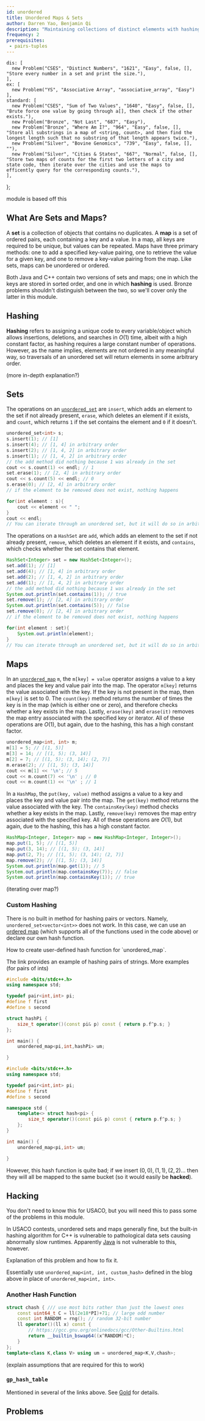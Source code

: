 ```yaml
---
id: unordered
title: Unordered Maps & Sets
author: Darren Yao, Benjamin Qi
description: "Maintaining collections of distinct elements with hashing."
frequency: 2
prerequisites:
 - pairs-tuples
---
```



    dis: [
      new Problem("CSES", "Distinct Numbers", "1621", "Easy", false, [], "Store every number in a set and print the size."),
    ],
    ex: [
      new Problem("YS", "Associative Array", "associative_array", "Easy")
    ],
    standard: [
      new Problem("CSES", "Sum of Two Values", "1640", "Easy", false, [], "Brute force one value by going through a[], then check if the other exists."),
      new Problem("Bronze", "Not Last", "687", "Easy"),
      new Problem("Bronze", "Where Am I?", "964", "Easy", false, [], "Store all substrings in a map of <string, count>, and then find the longest length such that no substring of that length appears twice."),
      new Problem("Silver", "Bovine Genomics", "739", "Easy", false, [], ""),
      new Problem("Silver", "Cities & States", "667", "Normal", false, [], "Store two maps of counts for the first two letters of a city and state code, then iterate over the cities and use the maps to efficently query for the corresponding counts."),
    ],
};

<Resources>
  <Resource source="IUSACO" title="4.3 - Sets & Maps">module is based off this</Resource>
</Resources>

## What Are Sets and Maps?

A **set** is a collection of objects that contains no duplicates. A **map** is a set of ordered pairs, each containing a key and a value. In a map, all keys are required to be unique, but values can be repeated. Maps have three primary methods: one to add a specified key-value pairing, one to retrieve the value for a given key, and one to remove a key-value pairing from the map. Like sets, maps can be unordered or ordered.

Both Java and C++ contain two versions of sets and maps; one in which the keys are stored in sorted order, and one in which **hashing** is used. Bronze problems shouldn't distinguish between the two, so we'll cover only the latter in this module.

## Hashing

**Hashing** refers to assigning a unique code to every variable/object which allows insertions, deletions, and searches in $O(1)$ time, albeit with a high constant factor, as hashing requires a large constant number of operations. However, as the name implies, elements are not ordered in any meaningful way, so traversals of an unordered set will return elements in some arbitrary order. 

(more in-depth explanation?)

<IncompleteSection />

## Sets

<Problems problems={problems.dis} />

<LanguageSection>

<CPPSection>

The operations on an [`unordered_set`](http://www.cplusplus.com/reference/unordered_set/unordered_set/) are `insert`, which adds an element to the set if not already present, `erase`, which deletes an element if it exists, and `count`, which returns `1` if the set contains the element and `0` if it doesn't.

```cpp
unordered_set<int> s;
s.insert(1); // [1]
s.insert(4); // [1, 4] in arbitrary order
s.insert(2); // [1, 4, 2] in arbitrary order
s.insert(1); // [1, 4, 2] in arbitrary order
// the add method did nothing because 1 was already in the set
cout << s.count(1) << endl; // 1
set.erase(1); // [2, 4] in arbitrary order
cout << s.count(5) << endl; // 0
s.erase(0); // [2, 4] in arbitrary order
// if the element to be removed does not exist, nothing happens

for(int element : s){
    cout << element << " ";
}
cout << endl;
// You can iterate through an unordered set, but it will do so in arbitrary order
```

</CPPSection>

<JavaSection>

The operations on a `HashSet` are `add`, which adds an element to the set if not already present, `remove`, which deletes an element if it exists, and `contains`, which checks whether the set contains that element.

```java
HashSet<Integer> set = new HashSet<Integer>();
set.add(1); // [1]
set.add(4); // [1, 4] in arbitrary order
set.add(2); // [1, 4, 2] in arbitrary order
set.add(1); // [1, 4, 2] in arbitrary order
// the add method did nothing because 1 was already in the set
System.out.println(set.contains(1)); // true
set.remove(1); // [2, 4] in arbitrary order
System.out.println(set.contains(5)); // false
set.remove(0); // [2, 4] in arbitrary order
// if the element to be removed does not exist, nothing happens

for(int element : set){
	System.out.println(element);
}
// You can iterate through an unordered set, but it will do so in arbitrary order
```

</JavaSection>

</LanguageSection>

## Maps

<Problems problems={problems.ex} />

<LanguageSection>

<CPPSection>

In an [`unordered_map`](http://www.cplusplus.com/reference/unordered_map/unordered_map/) `m`, the `m[key] = value` operator assigns a value to a key and places the key and value pair into the map. The operator `m[key]` returns the value associated with the key. If the key is not present in the map, then `m[key]` is set to 0. The `count(key)` method returns the number of times the key is in the map (which is either one or zero), and therefore checks whether a key exists in the map. Lastly, `erase(key)` and `erase(it)` removes the map entry associated with the specified key or iterator. All of these operations are $O(1)$, but again, due to the hashing, this has a high constant factor.

```cpp
unordered_map<int, int> m;
m[1] = 5; // [(1, 5)]
m[3] = 14; // [(1, 5); (3, 14)]
m[2] = 7; // [(1, 5); (3, 14); (2, 7)]
m.erase(2); // [(1, 5); (3, 14)]
cout << m[1] << '\n'; // 5
cout << m.count(7) << '\n' ; // 0
cout << m.count(1) << '\n' ; // 1
```

</CPPSection>

<JavaSection>

In a `HashMap`, the `put(key, value)` method assigns a value to a key and places the key and value pair into the map. The `get(key)` method returns the value associated with the key. The `containsKey(key)` method checks whether a key exists in the map. Lastly, `remove(key)` removes the map entry associated with the specified key. All of these operations are $O(1)$, but again, due to the hashing, this has a high constant factor.

```java
HashMap<Integer, Integer> map = new HashMap<Integer, Integer>();
map.put(1, 5); // [(1, 5)]
map.put(3, 14); // [(1, 5); (3, 14)]
map.put(2, 7); // [(1, 5); (3, 14); (2, 7)]
map.remove(2); // [(1, 5); (3, 14)]
System.out.println(map.get(1)); // 5
System.out.println(map.containsKey(7)); // false
System.out.println(map.containsKey(1)); // true
```

</JavaSection>

</LanguageSection>

(iterating over map?)

### Custom Hashing

There is no built in method for hashing pairs or vectors. Namely, `unordered_set<vector<int>>` does not work. In this case, we can use an [ordered map](../silver/intro-ordered) (which supports all of the functions used in the code above) or declare our own hash function.

<LanguageSection>

<CPPSection>

<Resources>
  <Resource source="Mark Nelson" title="Hash Functions for C++ Unordered Containers" url="https://marknelson.us/posts/2011/09/03/hash-functions-for-c-unordered-containers.html" starred>How to create user-defined hash function for `unordered_map`.</Resource>
</Resources>

The link provides an example of hashing pairs of strings. More examples (for pairs of ints)

```cpp
#include <bits/stdc++.h>
using namespace std;

typedef pair<int,int> pi;
#define f first
#define s second

struct hashPi {
	size_t operator()(const pi& p) const { return p.f^p.s; }
};

int main() {
	unordered_map<pi,int,hashPi> um;

}
```

```cpp
#include <bits/stdc++.h>
using namespace std;

typedef pair<int,int> pi;
#define f first
#define s second

namespace std {
	template<> struct hash<pi> {
		size_t operator()(const pi& p) const { return p.f^p.s; }
	};
}

int main() {
	unordered_map<pi,int> um;

}
```

However, this hash function is quite bad; if we insert $(0,0), (1,1), (2,2) \ldots$ then they will all be mapped to the same bucket (so it would easily be **hacked**).

</CPPSection>

</LanguageSection>

## Hacking

<Warning>

You don't need to know this for USACO, but you will need this to pass some of the problems in this module.

</Warning>

In USACO contests, unordered sets and maps generally fine, but the built-in hashing algorithm for C++ is vulnerable to pathological data sets causing abnormally slow runtimes. Apparently [Java](https://codeforces.com/blog/entry/62393?#comment-464875) is not vulnerable to this, however. 

<LanguageSection>

<CPPSection>

<Resources>
  <Resource title="Blowing up Unordered Map" source="CF" url="blog/entry/62393" starred>Explanation of this problem and how to fix it.</Resource>
</Resources>

Essentially use `unordered_map<int, int, custom_hash>` defined in the blog above in place of `unordered_map<int, int>`.

### Another Hash Function

<Resources>
  <Resource source="Benq (from KACTL)" title="HashMap" url="https://github.com/bqi343/USACO/blob/master/Implementations/content/data-structures/STL%20(5)/HashMap.h" starred> </Resource>
</Resources>

```cpp
struct chash { /// use most bits rather than just the lowest ones
	const uint64_t C = ll(2e18*PI)+71; // large odd number
	const int RANDOM = rng(); // random 32-bit number
	ll operator()(ll x) const { 
		// https://gcc.gnu.org/onlinedocs/gcc/Other-Builtins.html
		return __builtin_bswap64((x^RANDOM)*C); 
	}
};
template<class K,class V> using um = unordered_map<K,V,chash>;
```

(explain assumptions that are required for this to work)

</CPPSection>

</LanguageSection>

### `gp_hash_table`

Mentioned in several of the links above. See [Gold](../gold/faster-hashmap) for details.

## Problems

<Problems problems={problems.standard} />
